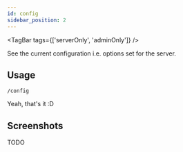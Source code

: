 ```yaml
---
id: config
sidebar_position: 2
---
```


<TagBar tags={['serverOnly', 'adminOnly']} />

See the current configuration i.e. options set for the server.

## Usage

`/config`

Yeah, that's it :D

## Screenshots

TODO